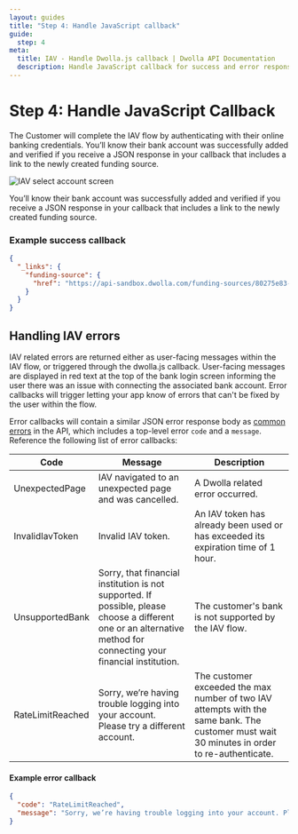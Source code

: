 ```yaml
---
layout: guides
title: "Step 4: Handle JavaScript callback"
guide:
  step: 4
meta:
  title: IAV - Handle Dwolla.js callback | Dwolla API Documentation
  description: Handle JavaScript callback for success and error responses for Dwolla.js, a powerful and secure bank account verification tool.
---
```



# Step 4: Handle JavaScript Callback

The Customer will complete the IAV flow by authenticating with their online banking credentials. You’ll know their bank account was successfully added and verified if you receive a JSON response in your callback that includes a link to the newly created funding source.

<Image src={iavSelectAccount} alt="IAV select account screen" />

You’ll know their bank account was successfully added and verified if you receive a JSON response in your callback that includes a link to the newly created funding source.

### Example success callback

```json
{
  "_links": {
    "funding-source": {
      "href": "https://api-sandbox.dwolla.com/funding-sources/80275e83-1f9d-4bf7-8816-2ddcd5ffc197"
    }
  }
}
```

## Handling IAV errors

IAV related errors are returned either as user-facing messages within the IAV flow, or triggered through the dwolla.js callback. User-facing messages are displayed in red text at the top of the bank login screen informing the user there was an issue with connecting the associated bank account. Error callbacks will trigger letting your app know of errors that can't be fixed by the user within the flow.

Error callbacks will contain a similar JSON error response body as [common errors](https://docs.dwolla.com/#errors) in the API, which includes a top-level error `code` and a `message`. Reference the following list of error callbacks:

| Code             | Message                                                                                                                                                            | Description                                                                                                                                 |
| ---------------- | ------------------------------------------------------------------------------------------------------------------------------------------------------------------ | ------------------------------------------------------------------------------------------------------------------------------------------- |
| UnexpectedPage   | IAV navigated to an unexpected page and was cancelled.                                                                                                             | A Dwolla related error occurred.                                                                                                            |
| InvalidIavToken  | Invalid IAV token.                                                                                                                                                 | An IAV token has already been used or has exceeded its expiration time of 1 hour.                                                           |
| UnsupportedBank  | Sorry, that financial institution is not supported. If possible, please choose a different one or an alternative method for connecting your financial institution. | The customer's bank is not supported by the IAV flow.                                                                                       |
| RateLimitReached | Sorry, we’re having trouble logging into your account. Please try a different account.                                                                             | The customer exceeded the max number of two IAV attempts with the same bank. The customer must wait 30 minutes in order to re-authenticate. |

#### **Example error callback**

```json
{
  "code": "RateLimitReached",
  "message": "Sorry, we’re having trouble logging into your account. Please try a different account."
}
```
